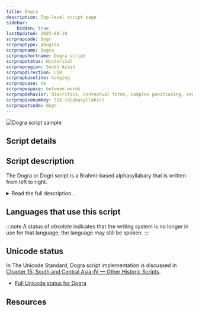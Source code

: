 ```yaml
---
title: Dogra
description: Top-level script page
sidebar:
    hidden: true
lastUpdated: 2025-09-19
scrpropcode: Dogr
scrproptype: abugida
scrpropname: Dogra
scrpropshortname: Dogra script
scrpropstatus: Historical
scrpropregion: South Asian
scrpropdirection: LTR
scrpropbaseline: hanging
scrpropcase: no
scrpropwspace: between words
scrpropbehavior: diacritics, contextual forms, complex positioning, reordering, required ligatures
scrpropisonumkey: 328 (alphasyllabic)
scrpropotcode: dogr
---
```



![Dogra script sample](../images/dogr-sample.jpg "Specimen of Dogra script")

## Script details

<ScriptDetails />

## Script description

The Dogra or Dogri script is a Brahmi-based alphasyllabary that is written from left to right.

<details>
<summary>Read the full description...</summary>Independent and initial vowels are written using letters, while dependent vowels are expressed using combining signs. Consonant letters possess the inherent vowel _a_, which is changed by the attachment of a vowel sign. Consonant clusters are written in various ways, such as with visible _halanta_, as an atomic ligature, and with half-forms; _repha_ is attested, but rarely used. There are no formal conventions regarding representation of conjuncts.
</details>

## Languages that use this script

:::note
A status of _obsolete_ indicates that the writing system is no longer in use for that language; the language may still be spoken.
:::

<WsList script='Dogr' wsMax='5' />

## Unicode status

In The Unicode Standard, Dogra script implementation is discussed in [Chapter 15: South and Central Asia-IV — Other Historic Scripts](https://www.unicode.org/versions/latest/core-spec/chapter-15/#G100066).

- [Full Unicode status for Dogra](/scrlang/unicode/dogr-unicode)



## Resources

<ScriptResources detailSummary='seemore' />


